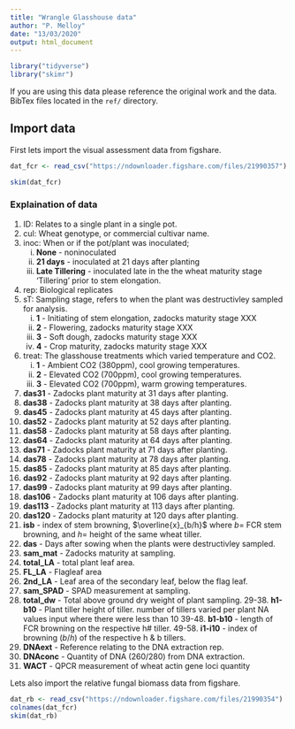 ```yaml
---
title: "Wrangle Glasshouse data"
author: "P. Melloy"
date: "13/03/2020"
output: html_document
---
```

```r
library("tidyverse")
library("skimr")
```

If you are using this data please reference the original work and the data. BibTex files located in the `ref/` directory.

## Import data
First lets import the visual assessment data from figshare.
```r
dat_fcr <- read_csv("https://ndownloader.figshare.com/files/21990357")

skim(dat_fcr)
```

### Explaination of data

   1. ID:     Relates to a single plant in a single pot.  
   2. cul:    Wheat genotype, or commercial cultivar name.  
   3. inoc:   When or if the pot/plant was inoculated; 
      i) **None** - noninoculated  
      ii) **21 days** - inoculated at 21 days after planting  
      iii) **Late Tillering** - inoculated late in the the wheat maturity stage 'Tillering' prior to stem elongation.  
   4. rep:    Biological replicates
   5. sT:     Sampling stage, refers to when the plant was destructivley sampled for analysis.  
      i) **1** - Initiating of stem elongation, zadocks maturity stage XXX
      ii) **2** - Flowering, zadocks maturity stage XXX
      iii) **3** - Soft dough, zadocks maturity stage XXX
      iv) **4** - Crop maturity, zadocks maturity stage XXX
   6. treat: The glasshouse treatments which varied temperature and CO2.
      i) **1** - Ambient CO2 (380ppm), cool growing temperatures.
      ii) **2** - Elevated CO2 (700ppm), cool growing temperatures.
      iii) **3** - Elevated CO2 (700ppm), warm growing temperatures.
   7. **das31** - Zadocks plant maturity at 31 days after planting.
   8. **das38** - Zadocks plant maturity at 38 days after planting.
   9. **das45** - Zadocks plant maturity at 45 days after planting.
   10. **das52** - Zadocks plant maturity at 52 days after planting.
   11. **das58** - Zadocks plant maturity at 58 days after planting.
   12. **das64** - Zadocks plant maturity at 64 days after planting.
   13. **das71** - Zadocks plant maturity at 71 days after planting.
   14. **das78** - Zadocks plant maturity at 78 days after planting.
   15. **das85** - Zadocks plant maturity at 85 days after planting.
   16. **das92** - Zadocks plant maturity at 92 days after planting.
   17. **das99** - Zadocks plant maturity at 99 days after planting.
   18. **das106** - Zadocks plant maturity at 106 days after planting.
   19. **das113** - Zadocks plant maturity at 113 days after planting.
   20. **das120** - Zadocks plant maturity at 120 days after planting.
   21. **isb** - index of stem browning, $\overline{x}_{b/h}$ where $b =$ FCR stem browning, and $h=$ height of the same wheat tiller.
   22. **das** - Days after sowing when the plants were destructivley sampled.
   23. **sam_mat** - Zadocks maturity at sampling.
   24. **total_LA** - total plant leaf area.
   25. **FL_LA** - Flagleaf area
   26. **2nd_LA** - Leaf area of the secondary leaf, below the flag leaf.
   27. **sam_SPAD** - SPAD measurement at sampling.
   28. **total_dw** - Total above ground dry weight of plant sampling.
   29-38. **h1-b10** - Plant tiller height of tiller. number of tillers varied per plant NA values input where there were less than 10
   39-48. **b1-b10** - length of FCR browning on the respective h# tiller.
   49-58. **i1-i10** - index of browning ($b/h$) of the respective h & b tillers.
   59. **DNAext** - Reference relating to the DNA extraction rep.
   60. **DNAconc** - Quantity of DNA (260/280) from DNA extraction.
   61. **WACT** - QPCR measurement of wheat actin gene loci quantity
   

Lets also import the relative fungal biomass data from figshare.
```r
dat_rb <- read_csv("https://ndownloader.figshare.com/files/21990354")
colnames(dat_fcr)
skim(dat_rb)
```





   